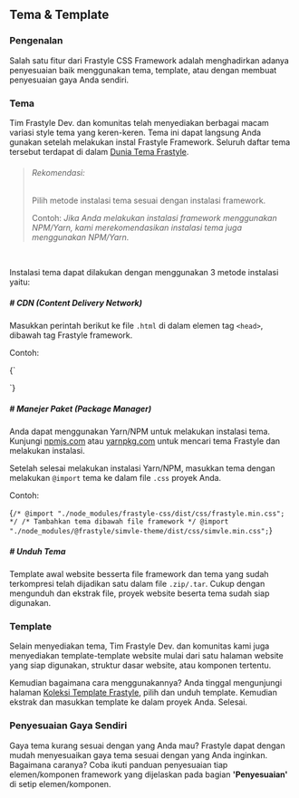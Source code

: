 
## Tema & Template

### Pengenalan

Salah satu fitur dari Frastyle CSS Framework adalah menghadirkan adanya penyesuaian baik menggunakan tema, template, atau dengan membuat penyesuaian gaya Anda sendiri.

### Tema

Tim Frastyle Dev. dan komunitas telah menyediakan berbagai macam variasi style tema yang keren-keren. Tema ini dapat langsung Anda gunakan setelah melakukan instal Frastyle Framework. Seluruh daftar tema tersebut terdapat di dalam [Dunia Tema Frastyle](../tema).

> ###### Rekomendasi:
>
> Pilih metode instalasi tema sesuai dengan instalasi framework.
>
> Contoh: _Jika Anda melakukan instalasi framework menggunakan NPM/Yarn, kami merekomendasikan instalasi tema juga menggunakan NPM/Yarn._

<br />

Instalasi tema dapat dilakukan dengan menggunakan 3 metode instalasi yaitu:

##### # CDN (Content Delivery Network)

Masukkan perintah berikut ke file `.html` di dalam elemen tag `<head>`, dibawah tag Frastyle framework.

Contoh:

<CodeBox lang='html'>{`
<!-- Frastyle Framework -->
<!-- <link rel="stylesheet" href="https://cdn.jsdelivr.net/npm/frastyle-css/dist/css/frastyle.min.css"> -->
<!-- Tema Frastyle -->
<link rel="stylesheet" href="https://cdn.jsdelivr.net/npm/@frastyle/simvle-theme/dist/css/simvle.min.css">
`}</CodeBox>

##### # Manejer Paket (Package Manager)

Anda dapat menggunakan Yarn/NPM untuk melakukan instalasi tema. Kunjungi [npmjs.com](https://www.npmjs.com/search?q=frastyle) atau [yarnpkg.com](https://yarnpkg.com/?q=frastyle) untuk mencari tema Frastyle dan melakukan instalasi.

Setelah selesai melakukan instalasi Yarn/NPM, masukkan tema dengan melakukan `@import` tema ke dalam file `.css` proyek Anda.

Contoh:

<CodeBox lang='css'>{`
/* @import "./node_modules/frastyle-css/dist/css/frastyle.min.css"; */
/* Tambahkan tema dibawah file framework */
@import "./node_modules/@frastyle/simvle-theme/dist/css/simvle.min.css";
`}</CodeBox>

##### # Unduh Tema

Template awal website besserta file framework dan tema yang sudah terkompresi telah dijadikan satu dalam file `.zip/.tar`. Cukup dengan mengunduh dan ekstrak file, proyek website beserta tema sudah siap digunakan.

### Template

Selain menyediakan tema, Tim Frastyle Dev. dan komunitas kami juga menyediakan template-template website mulai dari satu halaman website yang siap digunakan, struktur dasar website, atau komponen tertentu.

Kemudian bagaimana cara menggunakannya? Anda tinggal mengunjungi halaman [Koleksi Template Frastyle](../template), pilih dan unduh template. Kemudian ekstrak dan masukkan template ke dalam proyek Anda. Selesai.

### Penyesuaian Gaya Sendiri

Gaya tema kurang sesuai dengan yang Anda mau? Frastyle dapat dengan mudah menyesuaikan gaya tema sesuai dengan yang Anda inginkan. Bagaimana caranya? Coba ikuti panduan penyesuaian tiap elemen/komponen framework yang dijelaskan pada bagian **'Penyesuaian'** di setip elemen/komponen.
